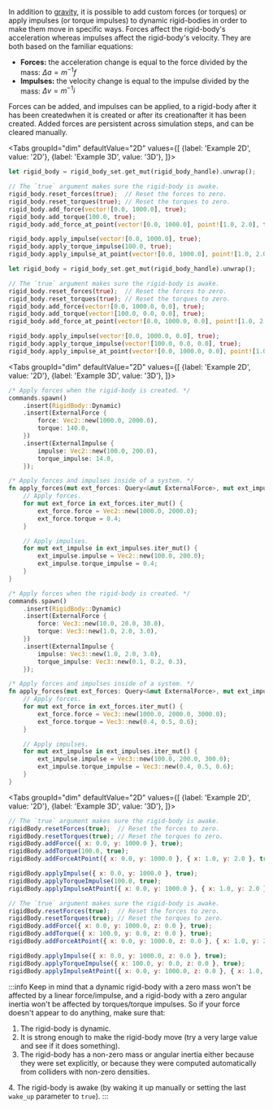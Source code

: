 
In addition to [gravity](#gravity), it is possible to add custom forces (or torques) or apply impulses (or torque impulses)
to dynamic rigid-bodies in order to make  them move in specific ways. Forces affect the rigid-body's acceleration
whereas impulses affect the rigid-body's velocity. They are both based on the familiar equations:
- **Forces:** the acceleration change is equal to the force divided by the mass: $\Delta{}a = m^{-1}f$
- **Impulses:** the velocity change is equal to the impulse divided by the mass: $\Delta{}v = m^{-1}i$

Forces can be added, and impulses can be applied, to a rigid-body <rapier>after it has been created</rapier><bevy>when it is created or after
its creation</bevy><js>after it has been created</js>. Added forces are persistent across simulation steps, and can be
cleared manually.

<rapier>

<Tabs
groupId="dim"
defaultValue="2D"
values={[
{label: 'Example 2D', value: '2D'},
{label: 'Example 3D', value: '3D'},
]}>
<TabItem value="2D">

```rust
let rigid_body = rigid_body_set.get_mut(rigid_body_handle).unwrap();

// The `true` argument makes sure the rigid-body is awake.
rigid_body.reset_forces(true);  // Reset the forces to zero.
rigid_body.reset_torques(true); // Reset the torques to zero.
rigid_body.add_force(vector![0.0, 1000.0], true);
rigid_body.add_torque(100.0, true);
rigid_body.add_force_at_point(vector![0.0, 1000.0], point![1.0, 2.0], true);

rigid_body.apply_impulse(vector![0.0, 1000.0], true);
rigid_body.apply_torque_impulse(100.0, true);
rigid_body.apply_impulse_at_point(vector![0.0, 1000.0], point![1.0, 2.0], true);
```

  </TabItem>
  <TabItem value="3D">

```rust
let rigid_body = rigid_body_set.get_mut(rigid_body_handle).unwrap();

// The `true` argument makes sure the rigid-body is awake.
rigid_body.reset_forces(true);  // Reset the forces to zero.
rigid_body.reset_torques(true); // Reset the torques to zero.
rigid_body.add_force(vector![0.0, 1000.0, 0.0], true);
rigid_body.add_torque(vector![100.0, 0.0, 0.0], true);
rigid_body.add_force_at_point(vector![0.0, 1000.0, 0.0], point![1.0, 2.0, 3.0], true);

rigid_body.apply_impulse(vector![0.0, 1000.0, 0.0], true);
rigid_body.apply_torque_impulse(vector![100.0, 0.0, 0.0], true);
rigid_body.apply_impulse_at_point(vector![0.0, 1000.0, 0.0], point![1.0, 2.0, 3.0], true);
```

  </TabItem>
</Tabs>

</rapier>
<bevy>

<Tabs
groupId="dim"
defaultValue="2D"
values={[
{label: 'Example 2D', value: '2D'},
{label: 'Example 3D', value: '3D'},
]}>
<TabItem value="2D">

```rust
/* Apply forces when the rigid-body is created. */
commands.spawn()
    .insert(RigidBody::Dynamic)
    .insert(ExternalForce {
        force: Vec2::new(1000.0, 2000.0),
        torque: 140.0,
    })
    .insert(ExternalImpulse {
        impulse: Vec2::new(100.0, 200.0),
        torque_impulse: 14.0,
    });
```
```rust
/* Apply forces and impulses inside of a system. */
fn apply_forces(mut ext_forces: Query<&mut ExternalForce>, mut ext_impulses: Query<&mut ExternalImpulse>) {
    // Apply forces.
    for mut ext_force in ext_forces.iter_mut() {
        ext_force.force = Vec2::new(1000.0, 2000.0);
        ext_force.torque = 0.4;
    }

    // Apply impulses.
    for mut ext_impulse in ext_impulses.iter_mut() {
        ext_impulse.impulse = Vec2::new(100.0, 200.0);
        ext_impulse.torque_impulse = 0.4;
    }
}
```

  </TabItem>
  <TabItem value="3D">

```rust
/* Apply forces when the rigid-body is created. */
commands.spawn()
    .insert(RigidBody::Dynamic)
    .insert(ExternalForce {
        force: Vec3::new(10.0, 20.0, 30.0),
        torque: Vec3::new(1.0, 2.0, 3.0),
    })
    .insert(ExternalImpulse {
        impulse: Vec3::new(1.0, 2.0, 3.0),
        torque_impulse: Vec3::new(0.1, 0.2, 0.3),
    });
```
```rust
/* Apply forces and impulses inside of a system. */
fn apply_forces(mut ext_forces: Query<&mut ExternalForce>, mut ext_impulses: Query<&mut ExternalImpulse>) {
    // Apply forces.
    for mut ext_force in ext_forces.iter_mut() {
        ext_force.force = Vec3::new(1000.0, 2000.0, 3000.0);
        ext_force.torque = Vec3::new(0.4, 0.5, 0.6);
    }

    // Apply impulses.
    for mut ext_impulse in ext_impulses.iter_mut() {
        ext_impulse.impulse = Vec3::new(100.0, 200.0, 300.0);
        ext_impulse.torque_impulse = Vec3::new(0.4, 0.5, 0.6);
    }
}
```

  </TabItem>
</Tabs>

</bevy>
<js>

<Tabs
groupId="dim"
defaultValue="2D"
values={[
{label: 'Example 2D', value: '2D'},
{label: 'Example 3D', value: '3D'},
]}>
<TabItem value="2D">

```js
// The `true` argument makes sure the rigid-body is awake.
rigidBody.resetForces(true);  // Reset the forces to zero.
rigidBody.resetTorques(true); // Reset the torques to zero.
rigidBody.addForce({ x: 0.0, y: 1000.0 }, true);
rigidBody.addTorque(100.0, true);
rigidBody.addForceAtPoint({ x: 0.0, y: 1000.0 }, { x: 1.0, y: 2.0 }, true);

rigidBody.applyImpulse({ x: 0.0, y: 1000.0 }, true);
rigidBody.applyTorqueImpulse(100.0, true);
rigidBody.applyImpulseAtPoint({ x: 0.0, y: 1000.0 }, { x: 1.0, y: 2.0 }, true);
```

  </TabItem>
  <TabItem value="3D">

```js
// The `true` argument makes sure the rigid-body is awake.
rigidBody.resetForces(true);  // Reset the forces to zero.
rigidBody.resetTorques(true); // Reset the torques to zero.
rigidBody.addForce({ x: 0.0, y: 1000.0, z: 0.0 }, true);
rigidBody.addTorque({ x: 100.0, y: 0.0, z: 0.0 }, true);
rigidBody.addForceAtPoint({ x: 0.0, y: 1000.0, z: 0.0 }, { x: 1.0, y: 2.0, z: 3.0 }, true);

rigidBody.applyImpulse({ x: 0.0, y: 1000.0, z: 0.0 }, true);
rigidBody.applyTorqueImpulse({ x: 100.0, y: 0.0, z: 0.0 }, true);
rigidBody.applyImpulseAtPoint({ x: 0.0, y: 1000.0, z: 0.0 }, { x: 1.0, y: 2.0, z: 3.0 }, true);
```

  </TabItem>
</Tabs>

</js>

:::info
Keep in mind that a dynamic rigid-body with a zero mass won't be affected by a linear force/impulse, and a rigid-body with a zero
angular inertia won't be affected by torques/torque impulses. So if your force doesn't appear to do anything, make sure that:
1. The rigid-body is dynamic.
2. It is strong enough to make the rigid-body move (try a very large value and see if it does something).
3. The rigid-body has a non-zero mass or angular inertia either because they were set explicitly, or because they
   were computed automatically from colliders with non-zero densities.

<rapier>4. The rigid-body is awake (by waking it up manually or setting the last `wake_up` parameter to `true`).</rapier>
:::
